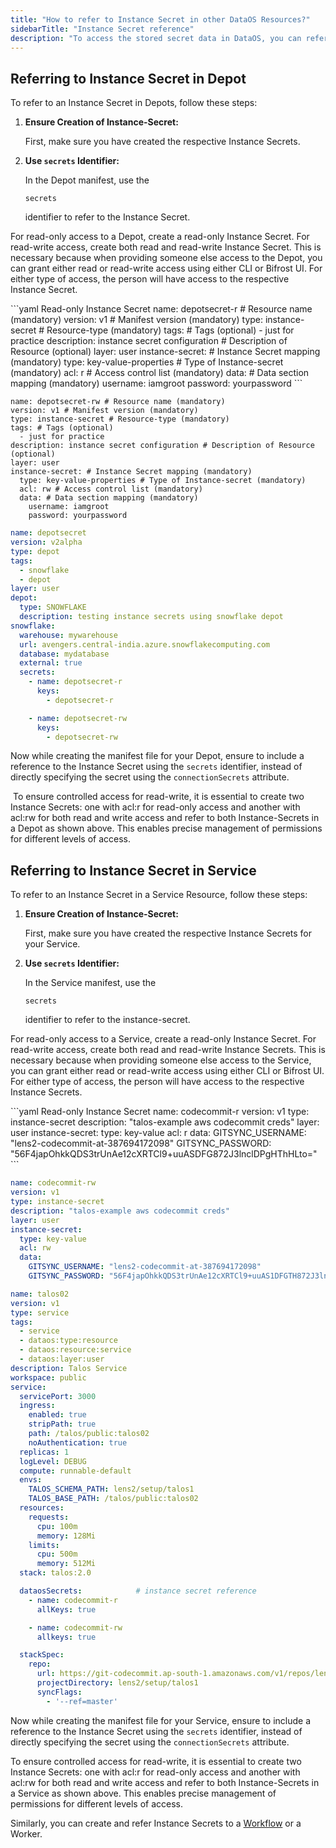 ```yaml
---
title: "How to refer to Instance Secret in other DataOS Resources?"
sidebarTitle: "Instance Secret reference"
description: "To access the stored secret data in DataOS, you can reference them in your code using the dataosSecrets attribute. This identifier ensures secure referencing of Instance Secrets for various resources, enhancing system security and operational integrity."
---
```


## **Referring to Instance Secret in Depot**

To refer to an Instance Secret in Depots, follow these steps:

1. **Ensure Creation of Instance-Secret:**

    

   First, make sure you have created the respective Instance Secrets.

2. **Use `secrets` Identifier:**

    

   In the Depot manifest, use the

   `secrets`

   identifier to refer to the Instance Secret.

For read-only access to a Depot, create a read-only Instance Secret. For read-write access, create both read and read-write Instance Secret. This is necessary because when providing someone else access to the Depot, you can grant either read or read-write access using either CLI or Bifrost UI. For either type of access, the person will have access to the respective Instance Secret.

<CodeGroup>
  ```yaml Read-only Instance Secret
  name: depotsecret-r # Resource name (mandatory)
  version: v1 # Manifest version (mandatory)
  type: instance-secret # Resource-type (mandatory)
  tags: # Tags (optional)
    - just for practice
  description: instance secret configuration # Description of Resource (optional)
  layer: user
  instance-secret: # Instance Secret mapping (mandatory)
    type: key-value-properties # Type of Instance-secret (mandatory)
    acl: r # Access control list (mandatory)
    data: # Data section mapping (mandatory)
      username: iamgroot
      password: yourpassword
  ```

  ```
  name: depotsecret-rw # Resource name (mandatory)
  version: v1 # Manifest version (mandatory)
  type: instance-secret # Resource-type (mandatory)
  tags: # Tags (optional)
    - just for practice
  description: instance secret configuration # Description of Resource (optional)
  layer: user
  instance-secret: # Instance Secret mapping (mandatory)
    type: key-value-properties # Type of Instance-secret (mandatory)
    acl: rw # Access control list (mandatory)
    data: # Data section mapping (mandatory)
      username: iamgroot
      password: yourpassword
  ```

  ```yaml Depot manifest file
  name: depotsecret
  version: v2alpha
  type: depot
  tags:
    - snowflake
    - depot
  layer: user
  depot:
    type: SNOWFLAKE
    description: testing instance secrets using snowflake depot
  snowflake:
    warehouse: mywarehouse
    url: avengers.central-india.azure.snowflakecomputing.com
    database: mydatabase
    external: true
    secrets:
      - name: depotsecret-r
        keys:
          - depotsecret-r

      - name: depotsecret-rw
        keys:
          - depotsecret-rw
  ```
</CodeGroup>

Now while creating the manifest file for your Depot, ensure to include a reference to the Instance Secret using the `secrets` identifier, instead of directly specifying the secret using the `connectionSecrets` attribute.

<Warning>
   To ensure controlled access for read-write, it is essential to create two Instance Secrets: one with acl:r for read-only access and another with acl:rw for both read and write access and refer to both Instance-Secrets in a Depot as shown above. This enables precise management of permissions for different levels of access.
</Warning>

## **Referring to Instance Secret in Service**

To refer to an Instance Secret in a Service Resource, follow these steps:

1. **Ensure Creation of Instance-Secret:**

    

   First, make sure you have created the respective Instance Secrets for your Service.

2. **Use `secrets` Identifier:**

    

   In the Service manifest, use the

   `secrets`

   identifier to refer to the instance-secret.

For read-only access to a Service, create a read-only  Instance Secret. For read-write access, create both read and read-write  Instance Secrets. This is necessary because when providing someone else access to the Service, you can grant either read or read-write access using either CLI or Bifrost UI. For either type of access, the person will have access to the respective  Instance Secrets.

<CodeGroup>
  ```yaml Read-only Instance Secret
  name: codecommit-r
  version: v1
  type: instance-secret
  description: "talos-example aws codecommit creds"
  layer: user
  instance-secret:
    type: key-value
    acl: r
    data:
      GITSYNC_USERNAME: "lens2-codecommit-at-387694172098"
      GITSYNC_PASSWORD: "56F4japOhkkQDS3trUnAe12cXRTCl9+uuASDFG872J3lnclDPgHThHLto="
  ```

  ```yaml Read-write Instance Secret
  name: codecommit-rw
  version: v1
  type: instance-secret
  description: "talos-example aws codecommit creds"
  layer: user
  instance-secret:
    type: key-value
    acl: rw
    data:
      GITSYNC_USERNAME: "lens2-codecommit-at-387694172098"
      GITSYNC_PASSWORD: "56F4japOhkkQDS3trUnAe12cXRTCl9+uuAS1DFGTH872J3lnclDPgHThHLto="
  ```

  ```yaml Service manifest file
  name: talos02
  version: v1
  type: service
  tags:
    - service
    - dataos:type:resource
    - dataos:resource:service
    - dataos:layer:user
  description: Talos Service
  workspace: public
  service:
    servicePort: 3000
    ingress:
      enabled: true
      stripPath: true
      path: /talos/public:talos02
      noAuthentication: true
    replicas: 1
    logLevel: DEBUG
    compute: runnable-default
    envs:
      TALOS_SCHEMA_PATH: lens2/setup/talos1
      TALOS_BASE_PATH: /talos/public:talos02
    resources:
      requests:
        cpu: 100m
        memory: 128Mi
      limits:
        cpu: 500m
        memory: 512Mi
    stack: talos:2.0

    dataosSecrets:            # instance secret reference
      - name: codecommit-r
        allKeys: true

      - name: codecommit-rw
        allkeys: true

    stackSpec:
      repo:
        url: https://git-codecommit.ap-south-1.amazonaws.com/v1/repos/lens2/
        projectDirectory: lens2/setup/talos1
        syncFlags:
          - '--ref=master'
  ```
</CodeGroup>

Now while creating the manifest file for your Service, ensure to include a reference to the Instance Secret using the `secrets` identifier, instead of directly specifying the secret using the `connectionSecrets` attribute.

<Warning>
  To ensure controlled access for read-write, it is essential to create two Instance Secrets: one with acl:r for read-only access and another with acl:rw for both read and write access and refer to both Instance-Secrets in a Service as shown above. This enables precise management of permissions for different levels of access.
</Warning>

Similarly, you can create and refer Instance Secrets to a [Workflow](/resources/workflow/) or a Worker.